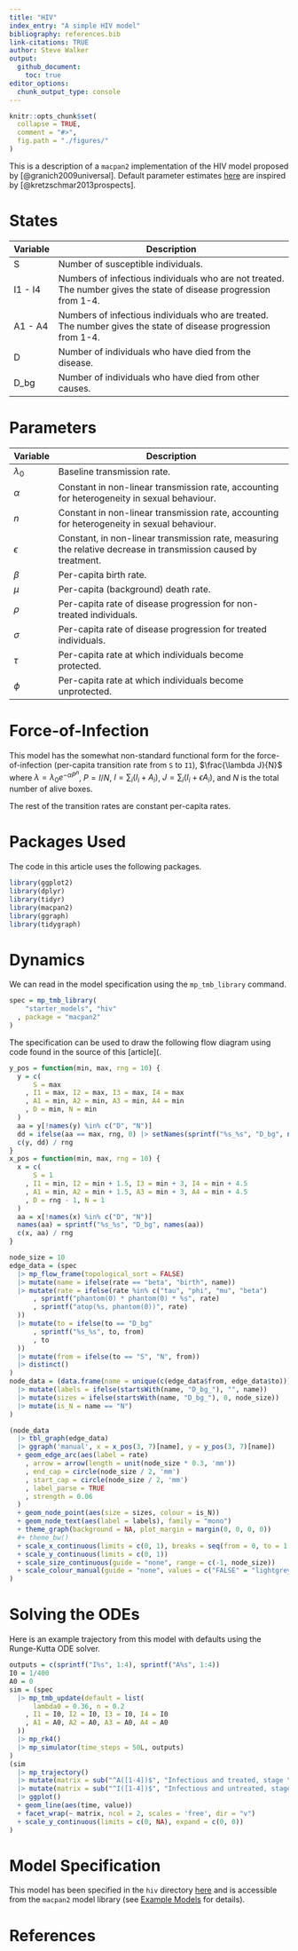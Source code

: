 ```yaml
---
title: "HIV"
index_entry: "A simple HIV model"
bibliography: references.bib
link-citations: TRUE
author: Steve Walker
output: 
  github_document:
    toc: true
editor_options: 
  chunk_output_type: console
---
```


```r
knitr::opts_chunk$set(
  collapse = TRUE,
  comment = "#>",
  fig.path = "./figures/"
)
```


This is a description of a `macpan2` implementation of the HIV model proposed by [@granich2009universal]. Default parameter estimates [here](https://github.com/canmod/macpan2/blob/main/inst/starter_models/hiv/tmb.R) are inspired by [@kretzschmar2013prospects].

# States

| Variable | Description                                                                                                        |
| -------- | ------------------------------------------------------------------------------------------------------------------ |
| S        | Number of susceptible individuals.                                                                                 |
| I1 - I4  | Numbers of infectious individuals who are not treated. The number gives the state of disease progression from 1-4. |
| A1 - A4  | Numbers of infectious individuals who are treated. The number gives the state of disease progression from 1-4.     |
| D        | Number of individuals who have died from the disease.                                                              |
| D_bg     | Number of individuals who have died from other causes.                                                             |

# Parameters

| Variable    | Description                                                                                                               |
| ----------- | ------------------------------------------------------------------------------------------------------------------------- |
| $\lambda_0$ | Baseline transmission rate.                                                                                 |
| $\alpha$    | Constant in non-linear transmission rate, accounting for heterogeneity in sexual behaviour.                                                                                 |
| $n$         | Constant in non-linear transmission rate, accounting for heterogeneity in sexual behaviour.                                                                                 |
| $\epsilon$  | Constant, in non-linear transmission rate, measuring the relative decrease in transmission caused by treatment. |
| $\beta$     | Per-capita birth rate.                                                                                                    |
| $\mu$       | Per-capita (background) death rate.                                                                                       |
| $\rho$      | Per-capita rate of disease progression for non-treated individuals.                                                       |
| $\sigma$    | Per-capita rate of disease progression for treated individuals.                                                           |
| $\tau$      | Per-capita rate at which individuals become protected.                                                                    |
| $\phi$      | Per-capita rate at which individuals become unprotected.                                                                  |


# Force-of-Infection

This model has the somewhat non-standard functional form for the force-of-infection (per-capita transition rate from `S` to `I1`), $\frac{\lambda J}{N}$ where $\lambda = \lambda_0 e^{-\alpha P^n}$, $P = I/N$, $I = \sum_i(I_i + A_i)$, $J = \sum_i(I_i + \epsilon A_i)$, and $N$ is the total number of alive boxes.

The rest of the transition rates are constant per-capita rates.

# Packages Used

The code in this article uses the following packages.
```r
library(ggplot2)
library(dplyr)
library(tidyr)
library(macpan2)
library(ggraph)
library(tidygraph)
```


# Dynamics

We can read in the model specification using the `mp_tmb_library` command.
```r
spec = mp_tmb_library(
    "starter_models", "hiv"
  , package = "macpan2"
)
```

The specification can be used to draw the following flow diagram using code found in the source of this [article](.

```r
y_pos = function(min, max, rng = 10) {
  y = c(
      S = max
    , I1 = max, I2 = max, I3 = max, I4 = max
    , A1 = min, A2 = min, A3 = min, A4 = min
    , D = min, N = min
  )
  aa = y[!names(y) %in% c("D", "N")]
  dd = ifelse(aa == max, rng, 0) |> setNames(sprintf("%s_%s", "D_bg", names(aa)))
  c(y, dd) / rng
}
x_pos = function(min, max, rng = 10) {
  x = c(
      S = 1
    , I1 = min, I2 = min + 1.5, I3 = min + 3, I4 = min + 4.5
    , A1 = min, A2 = min + 1.5, A3 = min + 3, A4 = min + 4.5
    , D = rng - 1, N = 1
  )
  aa = x[!names(x) %in% c("D", "N")]
  names(aa) = sprintf("%s_%s", "D_bg", names(aa))
  c(x, aa) / rng
}

node_size = 10
edge_data = (spec
  |> mp_flow_frame(topological_sort = FALSE)
  |> mutate(name = ifelse(rate == "beta", "birth", name))
  |> mutate(rate = ifelse(rate %in% c("tau", "phi", "mu", "beta")
      , sprintf("phantom(0) * phantom(0) * %s", rate)
      , sprintf("atop(%s, phantom(0))", rate)
  ))
  |> mutate(to = ifelse(to == "D_bg"
      , sprintf("%s_%s", to, from)
      , to
  ))
  |> mutate(from = ifelse(to == "S", "N", from))
  |> distinct()
)
node_data = (data.frame(name = unique(c(edge_data$from, edge_data$to)))
  |> mutate(labels = ifelse(startsWith(name, "D_bg_"), "", name))
  |> mutate(sizes = ifelse(startsWith(name, "D_bg_"), 0, node_size))
  |> mutate(is_N = name == "N")
)

(node_data
  |> tbl_graph(edge_data)
  |> ggraph('manual', x = x_pos(3, 7)[name], y = y_pos(3, 7)[name])
  + geom_edge_arc(aes(label = rate)
    , arrow = arrow(length = unit(node_size * 0.3, 'mm'))
    , end_cap = circle(node_size / 2, 'mm')
    , start_cap = circle(node_size / 2, 'mm')
    , label_parse = TRUE
    , strength = 0.06
  )
  + geom_node_point(aes(size = sizes, colour = is_N))
  + geom_node_text(aes(label = labels), family = "mono")
  + theme_graph(background = NA, plot_margin = margin(0, 0, 0, 0))
  #+ theme_bw()
  + scale_x_continuous(limits = c(0, 1), breaks = seq(from = 0, to = 1, by = 0.05))
  + scale_y_continuous(limits = c(0, 1))
  + scale_size_continuous(guide = "none", range = c(-1, node_size))
  + scale_colour_manual(guide = "none", values = c("FALSE" = "lightgrey", "TRUE" = "white"))
)
```


# Solving the ODEs

Here is an example trajectory from this model with defaults using the Runge-Kutta ODE solver.

```r
outputs = c(sprintf("I%s", 1:4), sprintf("A%s", 1:4))
I0 = 1/400
A0 = 0
sim = (spec
  |> mp_tmb_update(default = list(
      lambda0 = 0.36, n = 0.2
    , I1 = I0, I2 = I0, I3 = I0, I4 = I0
    , A1 = A0, A2 = A0, A3 = A0, A4 = A0
  ))
  |> mp_rk4()
  |> mp_simulator(time_steps = 50L, outputs)
)
(sim
  |> mp_trajectory()
  |> mutate(matrix = sub("^A([1-4])$", "Infectious and treated, stage \\1", matrix))
  |> mutate(matrix = sub("^I([1-4])$", "Infectious and untreated, stage \\1", matrix))
  |> ggplot()
  + geom_line(aes(time, value))
  + facet_wrap(~ matrix, ncol = 2, scales = 'free', dir = "v")
  + scale_y_continuous(limits = c(0, NA), expand = c(0, 0))
)
```


# Model Specification

This model has been specified in the `hiv` directory [here](https://github.com/canmod/macpan2/blob/main/inst/starter_models/hiv/tmb.R) and is accessible from the `macpan2` model library (see [Example Models](https://canmod.github.io/macpan2/articles/example_models.html) for details).

# References
